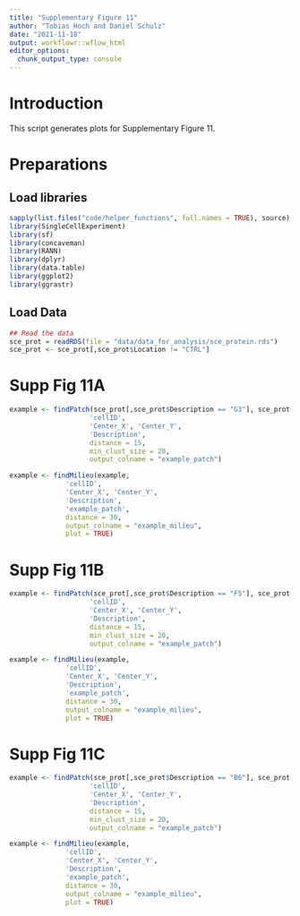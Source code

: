 ```yaml
---
title: "Supplementary Figure 11"
author: "Tobias Hoch and Daniel Schulz"
date: "2021-11-18"
output: workflowr::wflow_html
editor_options:
  chunk_output_type: console
---
```


# Introduction
This script generates plots for Supplementary Figure 11.

# Preparations

## Load libraries

```r
sapply(list.files("code/helper_functions", full.names = TRUE), source)
library(SingleCellExperiment)
library(sf)
library(concaveman)
library(RANN)
library(dplyr)
library(data.table)
library(ggplot2)
library(ggrastr)
```

## Load Data

```r
## Read the data
sce_prot = readRDS(file = "data/data_for_analysis/sce_protein.rds")
sce_prot <- sce_prot[,sce_prot$Location != "CTRL"]
```

# Supp Fig 11A

```r
example <- findPatch(sce_prot[,sce_prot$Description == "G3"], sce_prot[,colData(sce_prot)$celltype %in% c("B cell", "BnT cell")]$cellID, 
                    'cellID', 
                    'Center_X', 'Center_Y', 
                    'Description', 
                    distance = 15, 
                    min_clust_size = 20,
                    output_colname = "example_patch")

example <- findMilieu(example, 
              'cellID', 
              'Center_X', 'Center_Y', 
              'Description', 
              'example_patch', 
              distance = 30,
              output_colname = "example_milieu",
              plot = TRUE)
```

# Supp Fig 11B

```r
example <- findPatch(sce_prot[,sce_prot$Description == "F5"], sce_prot[,colData(sce_prot)$celltype %in% c("B cell", "BnT cell")]$cellID, 
                    'cellID', 
                    'Center_X', 'Center_Y', 
                    'Description', 
                    distance = 15, 
                    min_clust_size = 20,
                    output_colname = "example_patch")

example <- findMilieu(example, 
              'cellID', 
              'Center_X', 'Center_Y', 
              'Description', 
              'example_patch', 
              distance = 30,
              output_colname = "example_milieu",
              plot = TRUE)
```

# Supp Fig 11C

```r
example <- findPatch(sce_prot[,sce_prot$Description == "B6"], sce_prot[,colData(sce_prot)$celltype %in% c("B cell", "BnT cell")]$cellID, 
                    'cellID', 
                    'Center_X', 'Center_Y', 
                    'Description', 
                    distance = 15, 
                    min_clust_size = 20,
                    output_colname = "example_patch")

example <- findMilieu(example, 
              'cellID', 
              'Center_X', 'Center_Y', 
              'Description', 
              'example_patch', 
              distance = 30,
              output_colname = "example_milieu",
              plot = TRUE)
```
